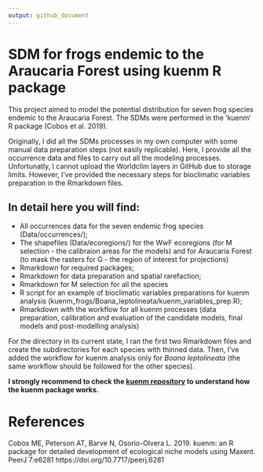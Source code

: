 ```yaml
---
output: github_document
---
```


# SDM for frogs endemic to the Araucaria Forest using kuenm R package

This project aimed to model the potential distribution for seven frog species endemic to the Araucaria Forest. The SDMs were performed in the 'kuenm' R package (Cobos et al. 2019).

Originally, I did all the SDMs processes in my own computer with some manual data preparation steps (not easily replicable). Here, I provide all the occurrence data and files to carry out all the modeling processes. Unfortunatly, I cannot upload the Worldclim layers in GitHub due to storage limits. However, I've provided the necessary steps for bioclimatic variables preparation in the Rmarkdown files.

## In detail here you will find:

- All occurrences data for the seven endemic frog species (Data/occurrences/);
- The shapefiles (Data/ecoregions/) for the WwF ecoregions (for M selection - the calibraion areas for the models) and for Araucaria Forest (to mask the rasters for G - the region of interest for projections)
- Rmarkdown for required packages;
- Rmarkdown for data preparation and spatial rarefaction;
- Rmarkdown for M selection for all the species
- R script for an example of bioclimatic variables preparations for kuenm analysis (kuenm_frogs/Boana_leptolineata/kuenm_variables_prep.R);
- Rmarkdown with the workflow for all kuenm processes (data preparation, calibration and evaluation of the candidate models, final models and post-modelling analysis)

For the directory in its current state, I ran the first two Rmarkdown files and create the subdirectories for each species with thinned data. Then, I've added the workflow for kuenm analysis only for *Boana leptolineata* (the same workflow should be followed for the other species). 

**I strongly recommend to check the [kuenm repository](https://github.com/marlonecobos/kuenm#references) to understand how the kuenm package works.** 

# References

Cobos ME, Peterson AT, Barve N, Osorio-Olvera L. 2019. kuenm: an R package for detailed development of ecological niche models using Maxent. PeerJ 7:e6281 https://doi.org/10.7717/peerj.6281
